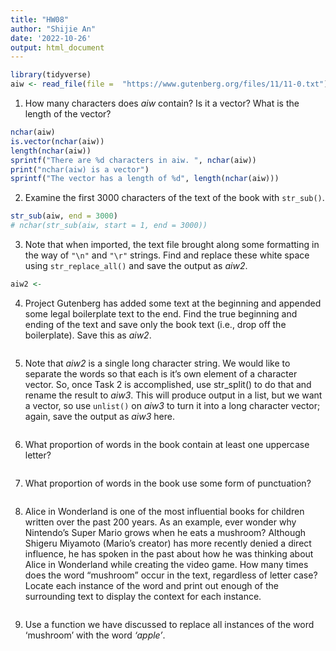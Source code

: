 ```yaml
---
title: "HW08"
author: "Shijie An"
date: '2022-10-26'
output: html_document
---
```


```r
library(tidyverse)
aiw <- read_file(file =  "https://www.gutenberg.org/files/11/11-0.txt")
```

1. How many characters does *aiw* contain? Is it a vector? What is the length of the vector?
```r
nchar(aiw)
is.vector(nchar(aiw))
length(nchar(aiw))
sprintf("There are %d characters in aiw. ", nchar(aiw))
print("nchar(aiw) is a vector")
sprintf("The vector has a length of %d", length(nchar(aiw)))
```


2. Examine the first 3000 characters of the text of the book with `str_sub()`.
```r
str_sub(aiw, end = 3000)
# nchar(str_sub(aiw, start = 1, end = 3000))
```

3. Note that when imported, the text file brought along some formatting in the way of
`"\n"` and `"\r"` strings. Find and replace these white space using `str_replace_all()` and
save the output as *aiw2*.
```r
aiw2 <- 
```

4. Project Gutenberg has added some text at the beginning and appended some legal
boilerplate text to the end. Find the true beginning and ending of the text and save only the
book text (i.e., drop off the boilerplate). Save this as *aiw2*.
```r

```

5. Note that *aiw2* is a single long character string. We would like to separate the words
so that each is it’s own element of a character vector. So, once Task 2 is accomplished, use
str_split() to do that and rename the result to *aiw3*. This will produce output in a list,
but we want a vector, so use `unlist()` on *aiw3* to turn it into a long character vector; again,
save the output as *aiw3* here.
```r

```

6. What proportion of words in the book contain at least one uppercase letter?
```r

```

7. What proportion of words in the book use some form of punctuation?
```r

```

8. Alice in Wonderland is one of the most influential books for children written over the
past 200 years. As an example, ever wonder why Nintendo’s Super Mario grows when he eats
a mushroom? Although Shigeru Miyamoto (Mario’s creator) has more recently denied a direct
influence, he has spoken in the past about how he was thinking about Alice in Wonderland
while creating the video game. How many times does the word "mushroom" occur in the
text, regardless of letter case? Locate each instance of the word and print out enough of the
surrounding text to display the context for each instance.
```r

```

9. Use a function we have discussed to replace all instances of the word ‘mushroom’
with the word *‘apple’*.
```r

```